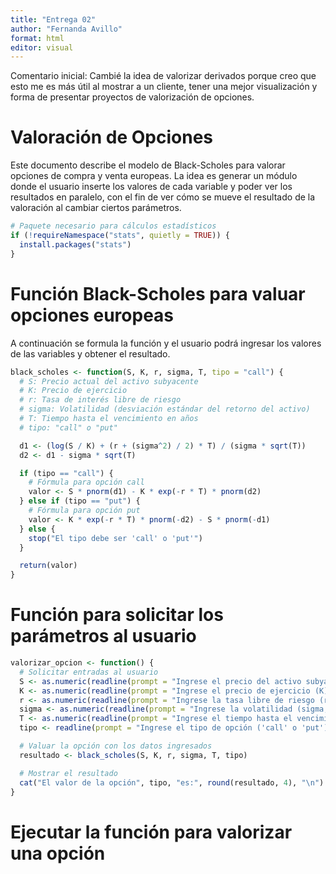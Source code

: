 ---
title: "Entrega 02"
author: "Fernanda Avillo"
format: html
editor: visual
---

Comentario inicial: Cambié la idea de valorizar derivados porque creo que esto me es más útil al mostrar a un cliente, tener una mejor visualización y forma de presentar proyectos de valorización de opciones.

# Valoración de Opciones

Este documento describe el modelo de Black-Scholes para valorar opciones de compra y venta europeas. La idea es generar un módulo donde el usuario inserte los valores de cada variable y poder ver los resultados en paralelo, con el fin de ver cómo se mueve el resultado de la valoración al cambiar ciertos parámetros.

```{r}
# Paquete necesario para cálculos estadísticos
if (!requireNamespace("stats", quietly = TRUE)) {
  install.packages("stats")
}

```

# Función Black-Scholes para valuar opciones europeas

A continuación se formula la función y el usuario podrá ingresar los valores de las variables y obtener el resultado.

```{r}
black_scholes <- function(S, K, r, sigma, T, tipo = "call") {
  # S: Precio actual del activo subyacente
  # K: Precio de ejercicio
  # r: Tasa de interés libre de riesgo
  # sigma: Volatilidad (desviación estándar del retorno del activo)
  # T: Tiempo hasta el vencimiento en años
  # tipo: "call" o "put"

  d1 <- (log(S / K) + (r + (sigma^2) / 2) * T) / (sigma * sqrt(T))
  d2 <- d1 - sigma * sqrt(T)

  if (tipo == "call") {
    # Fórmula para opción call
    valor <- S * pnorm(d1) - K * exp(-r * T) * pnorm(d2)
  } else if (tipo == "put") {
    # Fórmula para opción put
    valor <- K * exp(-r * T) * pnorm(-d2) - S * pnorm(-d1)
  } else {
    stop("El tipo debe ser 'call' o 'put'")
  }

  return(valor)
}
```

# Función para solicitar los parámetros al usuario

```{r}
valorizar_opcion <- function() {
  # Solicitar entradas al usuario
  S <- as.numeric(readline(prompt = "Ingrese el precio del activo subyacente (S): "))
  K <- as.numeric(readline(prompt = "Ingrese el precio de ejercicio (K): "))
  r <- as.numeric(readline(prompt = "Ingrese la tasa libre de riesgo (r, en decimal, ej. 0.05 para 5%): "))
  sigma <- as.numeric(readline(prompt = "Ingrese la volatilidad (sigma, en decimal, ej. 0.2 para 20%): "))
  T <- as.numeric(readline(prompt = "Ingrese el tiempo hasta el vencimiento en años (T): "))
  tipo <- readline(prompt = "Ingrese el tipo de opción ('call' o 'put'): ")

  # Valuar la opción con los datos ingresados
  resultado <- black_scholes(S, K, r, sigma, T, tipo)

  # Mostrar el resultado
  cat("El valor de la opción", tipo, "es:", round(resultado, 4), "\n")
}
```

# Ejecutar la función para valorizar una opción

```{r}


```
